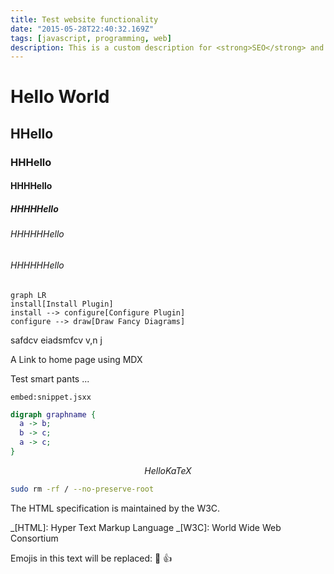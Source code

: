 ```yaml
---
title: Test website functionality
date: "2015-05-28T22:40:32.169Z"
tags: [javascript, programming, web]
description: This is a custom description for <strong>SEO</strong> and Open Graph purposes, rather than the default generated excerpt. Simply add a description field to the frontmatter.
---
```


# Hello World

## HHello

### HHHello

#### HHHHello

##### HHHHHello

###### HHHHHHello

###### HHHHHHello

```mermaid
graph LR
install[Install Plugin]
install --> configure[Configure Plugin]
configure --> draw[Draw Fancy Diagrams]
```

safdcv eiadsmfcv v,n j

<Link to="/">A Link to home page using MDX</Link>

Test smart pants ...

`embed:snippet.jsxx`

```dot
digraph graphname {
  a -> b;
  b -> c;
  a -> c;
}
```

<CodePen codePenId="PNaGbb" />

<Instagram instagramId="B7ISOoHne6s" />

$$
Hello KaTeX
$$

```bash
sudo rm -rf / --no-preserve-root
```

The HTML specification
is maintained by the W3C.

_[HTML]: Hyper Text Markup Language
_[W3C]: World Wide Web Consortium

Emojis in this text will be replaced: :dog: :+1:
